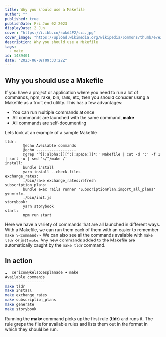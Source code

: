 ```yaml
---
title: Why you should use a Makefile
author: ""
published: true
publishDate: Fri Jun 02 2023
displayDate: 2 Jun
cover: "https://i.ibb.co/swkd4P2/ccc.jpg"
cover_image: "https://upload.wikimedia.org/wikipedia/commons/thumb/e/e3/Sarajevo_City_Panorama.JPG/2560px-Sarajevo_City_Panorama.JPG"
description: Why you should use a Makefile
tags:
  - make
id: 1489401
date: "2023-06-02T09:33:22Z"
---
```


## Why you should use a Makefile

If you have a project or application where you need to run a lot of commands, npm, rake, bin, rails, etc, then you should consider using a Makefile as a front end utility. This has a few advantages:

- You can run multiple commands at once
- All commands are launched with the same command, **make**
- All commands are self-documenting

Lets look at an example of a sample Makefile

```make
tldr:
        @echo Available commands
        @echo ------------------
        @grep '^[[:alpha:]][^:[:space:]]*:' Makefile | cut -d ':' -f 1 | sort -u | sed 's/^/make /'
install:
        bundle install
        yarn install --check-files
exchange_rates:
        ./bin/rake exchange_rates:refresh
subscription_plans:
        bundle exec rails runner 'SubscriptionPlan.import_all_plans'
generate:
        ./bin/init.js
storybook:
        yarn storybook
start:
        npm run start
```

Here we have a variety of commands that are all launched in different ways. With a Makefile, we can run them each of them with an easier to remember `make \<command\>`. We can also see all the commands available with `make tldr` or just `make`. Any new commands added to the Makefile are automatically caught by the `make tldr` command.

## In action

```bash
☁  cericow@kelso:esplanade ➜ make
Available commands
------------------
make tldr
make install
make exchange_rates
make subscription_plans
make generate
make storybook
```

Running the **make** command picks up the first rule (**tldr**) and runs it. The rule greps the file for available rules and lists them out in the format in which they should be run.
